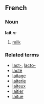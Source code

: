 ==French==
===Noun===
'''lait''' ''m''

# [[milk]]

===Related terms===
*[[lact-]], [[lacto-]]
*[[lacté]]
*[[laitage]]
*[[laiterie]]
*[[laiteux]]
*[[laitier]]
*[[laitue]]